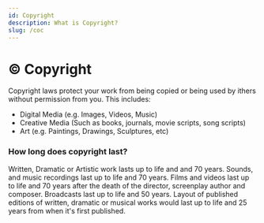 ```yaml
---
id: Copyright
description: What is Copyright?
slug: /coc
---
```


# ©️ Copyright


Copyright laws protect your work from being copied or being used by ithers without permission from you. This includes:
- Digital Media (e.g. Images, Videos, Music)
- Creative Media (Such as books, journals, movie scripts, song scripts)
- Art (e.g. Paintings, Drawings, Sculptures, etc)

### How long does copyright last?
Written, Dramatic or Artistic work lasts up to life and and 70 years.
Sounds, and music recordings last up to life and 70 years.
Films and videos last up to life and 70 years after the death of the director, screenplay author and composer.
Broadcasts last up to life and 50 years.
Layout of published editions of written, dramatic or musical works would last up to life and 25 years from when it's first published.
